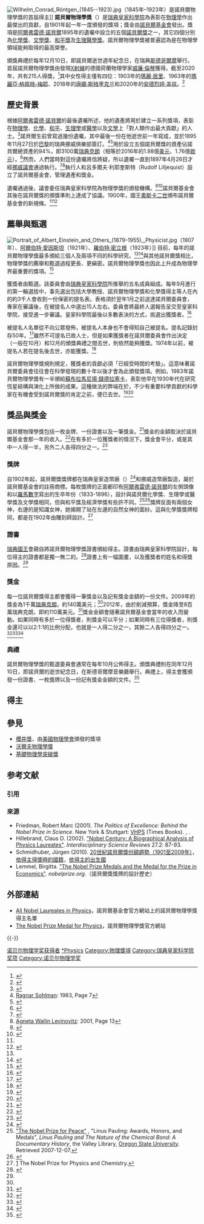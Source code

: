 {{NoteTA|G1=物理學}}
{{Infobox award
| name        = 諾貝爾物理學獎
| image       =
| alt         = 
| description = 在物理學領域作出傑出貢獻的人
| presenter   = [[瑞典皇家科學院|瑞典皇家科學院]]
| country     = {{SWE}}
| location    = [[斯德哥爾摩|斯德哥爾摩]]
| date        = 
| reward      = 900萬[[瑞典克朗|瑞典克朗]]
| year        = {{start date|1901|12|10}}
| most_awards = [[約翰·巴丁|約翰·巴丁]]（2次）
| website     = [https://www.nobelprize.org/prizes/physics/ nobelprize.org]
}}
<!--{{Infobox election
| election_name      = 最近的諾貝爾物理學獎得主
| country            = 
| type               = primary
| ongoing            = no
| previous_election  = 
| previous_year      = [[Template:2015年诺贝尔奖获得者|2015]]
| election_date      = 2016
| next_election      = 
| next_year          = 2017
|image1 =  [[File:DavidThouless_1995_UW.jpg|175x175px]]
| 1blank             = 得主
|1data1 = [[戴維·索利斯|戴維·索利斯]]
|map =「在物質的拓撲[[相_(物質)|相態]]和拓撲[[相變|相變]]方面的理論發現」<ref name=N15>{{cite web | title = The Nobel Prize in Physics 2016 | publisher = Nobel Foundation | url = https://www.nobelprize.org/nobel_prizes/physics/laureates/2016/press.html|accessdate=2016-10-04}}</ref>

| title              = 諾貝爾物理學獎得主
| before_election    = [[梶田隆章|梶田隆章]]<br>[[阿瑟·麥克唐納|阿瑟·麥克唐納]]
| before_party       = (2015)
| after_election     = 戴維·索利斯<br>鄧肯·霍爾丹<br>約翰·科斯特利茨
| after_party        = (2016)
| 2blank             = 國家

|2data1 = {{GBR}}<br>{{USA}}

|image2 = [[File:Duncan_Haldane.jpg|175x175px]]
|1data2 = [[鄧肯·霍爾丹|鄧肯·霍爾丹]]
|2data2 = {{GBR}}<br>{{USA}}

|image3 = [[File:Jkosterl.jpg|175x175px]]
|1data3 = [[約翰·科斯特利茨|約翰·科斯特利茨]]
|2data3 = {{GBR}}<br>{{USA}}

}}-->
[[File:Wilhelm_Conrad_Röntgen_(1845--1923).jpg|thumb]]（1845年–1923年）是諾貝爾物理學獎的首屆得主]]
'''諾貝爾物理學獎'''（{{lang-sv|Nobelpriset i fysik}}）是[[瑞典皇家科學院|瑞典皇家科學院]]為表彰在[[物理學|物理學]]作出最傑出的貢獻，自1901年起一年一度頒發的獎項；獎金由[[諾貝爾基金會|諾貝爾基金會]]發出。獎項是[[阿爾弗雷德·諾貝爾|阿爾弗雷德·諾貝爾]]1895年的遺囑中設立的五個[[諾貝爾獎|諾貝爾獎]]之一，其它四個分別為[[諾貝爾化學獎|化學獎]]、[[諾貝爾文學獎|文學獎]]、[[諾貝爾和平獎|和平獎]]及[[諾貝爾生理醫學獎|生理醫學獎]]。諾貝爾物理學獎被普遍認為是在物理學領域能夠取得的最高榮譽。

頒獎典禮於每年12月10日，即諾貝爾逝世週年紀念日，在瑞典[[斯德哥爾摩|斯德哥爾摩]]舉行。首屆諾貝爾物理學獎由發現[[X射線|X射線]]的德國荷蘭物理學家[[威廉·倫琴|威廉·倫琴]]獲得。截至2020年，共有215人得獎，<ref name=nobelOrg>{{cite web| title=All Nobel Prizes in Physics| website=Nobelprize.org| publisher=Nobel Media AB| url=https://www.nobelprize.org/nobel_prizes/physics/laureates/| accessdate=2019-10-05| archive-date=2018-07-25| archive-url=https://web.archive.org/web/20180725000531/https://www.nobelprize.org/nobel_prizes/physics/laureates/| dead-url=no}}</ref>其中女性得主僅有四位：1903年的[[瑪麗·居里|瑪麗·居里]]、1963年的[[瑪麗亞·格佩特-梅耶|瑪麗亞·格佩特-梅耶]]、2018年的[[唐娜·斯特里克兰|唐娜·斯特里克兰]]和2020年的[[安德烈娅·盖兹|安德烈娅·盖兹]]。<ref>{{Cite web |url=https://www.nobelprize.org/nobel_prizes/lists/women.html |title=Nobel Prize Awarded Women |date=2017-02-02 |website=Nobelprize.org |publisher=''Nobel Media 2017'' |accessdate=2017-02-02 |archive-date=2011-10-06 |archive-url=https://web.archive.org/web/20111006045212/http://www.nobelprize.org/nobel_prizes/lists/women.html |dead-url=no }}</ref>

== 歷史背景 ==
根據[[阿爾弗雷德·諾貝爾|阿爾弗雷德·諾貝爾]]的最後遺囑所述，他的遺產將用於建立一系列獎項，表彰在[[物理學|物理學]]、[[化學|化學]]、[[和平|和平]]、[[生理學|生理學]]或[[醫學|醫學]]以及[[文學|文學]]上「對人類作出最大貢獻」的人士。<ref name="BBCHistory">{{cite web |url=http://www.bbc.co.uk/history/historic_figures/nobel_alfred.shtml |title=History – Historic Figures: Alfred Nobel (1833–1896) |publisher=BBC |date= |accessdate=2015-05-03 |archive-date=2013-07-07 |archive-url=https://www.webcitation.org/6HwTaPN0s?url=http://www.bbc.co.uk/history/historic_figures/nobel_alfred.shtml |dead-url=no }}</ref>諾貝爾生前曾寫過幾份遺囑，其中最後一份在他逝世前一年寫成，並於1895年11月27日於[[巴黎|巴黎]]的瑞典挪威俱樂部簽訂。<ref>[[#Sohlman69|Ragnar Sohlman]]: 1983, Page 7</ref><ref>{{cite news | url=http://static-content.springer.com/lookinside/art%3A10.1007%2FBF01047469/000.png | title=The Nobel Foundation and its Role for Modern Day Science | publisher=Springer-Verlag | work=Die Naturwissenschaften | date=1981-06-06 | accessdate=2015-05-04 | author=von Euler | first=U.S. | format=PDF | archive-date=2015-06-30 | archive-url=https://web.archive.org/web/20150630213603/http://static-content.springer.com/lookinside/art%3A10.1007%2FBF01047469/000.png | dead-url=yes }}</ref>用於設立五個諾貝爾獎的資產佔諾貝爾總資產的94%，即3100萬[[瑞典克朗|瑞典克朗]]（相等於2016年的1.98億[[美元|美元]]、1.76億[[歐元|歐元]]）。<ref>{{cite web | url=https://www.nobelprize.org/alfred_nobel/will/will-full.html | title=Nobel's will | publisher=Nobel.org | accessdate=2015-05-04 | archive-date=2018-08-15 | archive-url=https://web.archive.org/web/20180815060015/https://www.nobelprize.org/alfred_nobel/will/will-full.html | dead-url=no }}</ref>然而，人們當時對這份遺囑將信將疑，所以遺囑一直到1897年4月26日才經[[挪威議會|挪威議會]]通過執行。<ref name="nobelprize1">{{cite web |url=http://nobelprize.org/nobelfoundation/history/lemmel/index.html |title=The Nobel Foundation – History |publisher=Nobelprize.org |date= |accessdate=2015-05-03 |deadurl=yes |archiveurl=https://web.archive.org/web/20100109140259/http://nobelprize.org/nobelfoundation/history/lemmel/index.html |archivedate=2010-01-09 }}</ref><ref name="Levinovitz13">[[#Levinovitz69|Agneta Wallin Levinovitz]]: 2001, Page 13</ref>執行人{{tsl|en|Ragnar Sohlman|朗納·索爾曼}}和呂多爾夫·利耶奎斯特（Rudolf Lilljequist）設立了諾貝爾基金會，管理遺產和獎金。

遺囑通過後，議會委任瑞典皇家科學院為物理學獎的頒發機構。<ref>{{cite web |url=http://www.infoplease.com/spot/nobel-prize-history.html |title=Nobel Prize History – |publisher=Infoplease.com |date=1999-10-13 |accessdate=2015-05-03 |archive-date=2013-07-07 |archive-url=https://www.webcitation.org/6HwTcKHl2?url=http://www.infoplease.com/spot/nobel-prize-history.html |dead-url=no }}</ref><ref>{{cite web |author=Encyclopædia Britannica |url=http://www.britannica.com/EBchecked/topic/416852/Nobel-Foundation |title=Nobel Foundation (Scandinavian organisation) – Britannica Online Encyclopedia |publisher=Britannica.com |date= |accessdate=2015-05-03 |archive-date=2013-07-07 |archive-url=https://www.webcitation.org/6HwTd9c0l?url=http://www.britannica.com/EBchecked/topic/416852/Nobel-Foundation |dead-url=no }}</ref>諾貝爾基金會其後在諾貝爾獎的頒獎準則上達成了協議。1900年，國王[[奧斯卡二世|奧斯卡二世]]頒布諾貝爾基金會的新規條。<ref name="Levinovitz13" /><ref name=BritannicaWill>{{Cite web|url=http://www.britannica.com/EBchecked/topic/416856/Nobel-Prize|title=Nobel Prize|year=2007|publisher=[[大英百科全書|Encyclopædia Britannica]]|accessdate=2009-01-15|website=Encyclopædia Britannica Online|quote=After Nobel’s death, the Nobel Foundation was set up to carry out the provisions of his will and to administer his funds. In his will, he had stipulated that four different institutions—three Swedish and one Norwegian—should award the prizes. From Stockholm, the Royal Swedish Academy of Sciences confers the prizes for physics, chemistry, and economics, the Karolinska Institute confers the prize for physiology or medicine, and the Swedish Academy confers the prize for literature. The Norwegian Nobel Committee based in Oslo confers the prize for peace. The Nobel Foundation is the legal owner and functional administrator of the funds and serves as the joint administrative body of the prize-awarding institutions, but it is not concerned with the prize deliberations or decisions, which rest exclusively with the four institutions.|archive-date=2015-04-29|archive-url=https://web.archive.org/web/20150429230820/http://www.britannica.com/EBchecked/topic/416856/Nobel-Prize|dead-url=no}}</ref>

== 薦舉與甄選 ==
[[File:Portrait_of_Albert_Einstein_and_Others_(1879-1955),_Physicist.jpg|thumb]]（1907年）、[[阿爾伯特·愛因斯坦|阿爾伯特·愛因斯坦]]（1921年）、[[羅伯特·密立根|羅伯特·密立根]]（1923年）]]
目前，每年的諾貝爾物理學獎最多頒給三個人及兩項不同的科學研究。<ref name=nobelOrg /><ref>{{cite web | url=https://globaljournals.org/GJSFR_Volume13/3-On-the-Nobel-Prize-in-Physics-Controversies.pdf | title=GJSFR | accessdate=2015-05-04 | archive-date=2017-07-02 | archive-url=https://web.archive.org/web/20170702022114/https://globaljournals.org/GJSFR_Volume13/3-On-the-Nobel-Prize-in-Physics-Controversies.pdf | dead-url=no }}</ref>與其他諾貝爾獎相比，物理學獎的薦舉和甄選過程更長、更縝密。諾貝爾物理學獎也因此上升成為物理學界最重要的獎項。<ref>{{cite web | url=http://www.britannica.com/EBchecked/topic/416856/Nobel-Prize#toc93433 | title=The Nobel Prize Selection Process | publisher=Brittanica Encyclopaedia | accessdate=2015-05-04 | archive-date=2015-04-29 | archive-url=https://web.archive.org/web/20150429230820/http://www.britannica.com/EBchecked/topic/416856/Nobel-Prize#toc93433 | dead-url=no }}</ref>

獲獎者由{{tsl|en|Nobel Committee for Physics|諾貝爾物理學委員會}}甄選。該委員會由[[瑞典皇家科學院|瑞典皇家科學院]]所推舉的五名成員組成。每年9月進行的第一輪選拔中，事先選出包括大學教授、諾貝爾物理學獎和化學獎得主等人在內的約3千人會收到一份保密的提名表。表格須於翌年1月之前送達諾貝爾委員會，專家在審議後，在被提名人中選出15人左右。委員會將最終人選報告呈交至皇家科學院，接受進一步審議。皇家科學院最後以多數表決的方式，挑選出獲獎者。<ref name="Nomination">{{cite web|title=Nomination and Selection of Physics Laureates|url=https://www.nobelprize.org/nomination/physics/|website=nobelprize.org|publisher=Nobel Media AB 2016|accessdate=2016-10-06|archive-date=2019-05-14|archive-url=https://web.archive.org/web/20190514052244/https://www.nobelprize.org/nomination/physics/|dead-url=no}}</ref>

被提名人名單從不向公眾發佈，被提名人本身也不會得知自己被提名。提名記錄封存50年。<ref name="fiftyyearsrule">{{cite web | url=http://nobelpeaceprize.org/en_GB/nomination_intro/nomination_secrecy/ | title=50 year secrecy rule | accessdate=2015-05-06 | deadurl=yes | archiveurl=https://web.archive.org/web/20150501054903/http://nobelpeaceprize.org/en_GB/nomination_intro/nomination_secrecy/ | archivedate=2015-05-01 }}</ref>雖然不可提名已故人士，但是如果獲獎者在諾貝爾委員會作出決定（一般在10月）和12月的頒獎典禮之間去世，則依然能夠獲獎。1974年以前，被提名人若在提名後去世，亦能獲獎。<ref>{{cite web | url=https://www.nobelprize.org/nobel_organizations/nobelfoundation/statutes.html#par4 | title=About posthumous awards | accessdate=2015-05-04 | archive-date=2018-07-24 | archive-url=https://web.archive.org/web/20180724075738/https://www.nobelprize.org/nobel_organizations/nobelfoundation/statutes.html#par4 | dead-url=no }}</ref>

諾貝爾物理學獎規則規定，獲獎者的貢獻必須「已經受時間的考驗」。這意味著諾貝爾委員會往往會在科學發現的數十年以後才會為此頒發獎項。例如，1983年諾貝爾物理學獎有一半頒給[[蘇布拉馬尼揚·錢德拉塞卡|蘇布拉馬尼揚·錢德拉塞卡]]，表彰他早在1930年代在研究恆星結構與演化上所做的成果。這種做法的弊端在於，不少有重要科學貢獻的科學家在有機會受到諾貝爾獎的肯定之前，便已去世。<ref>{{cite journal |doi=10.1007/s11192-009-0035-9 |title=Why it has become more difficult to predict Nobel Prize winners: A bibliometric analysis of nominees and winners of the chemistry and physics prizes (1901–2007) |date=2009 |last1=Gingras |first1=Yves |last2=Wallace |first2=Matthew L. |journal=Scientometrics |volume=82 |issue=2 |pages=401}}</ref><ref>{{cite journal|journal=Nature Chemistry |doi=10.1038/nchem.372|bibcode = 2009NatCh...1..509.|title=A noble prize|date=2009|volume=1|issue=7|pages=509|pmid=21378920 }}</ref>

== 獎品與獎金 ==
諾貝爾物理學獎包括一枚金牌、一份證書以及一筆獎金。<ref>{{cite web |author=Tom Rivers |date=2009-12-10 |url=http://www1.voanews.com/english/news/europe/2009-Nobel-Laureates-Receive-Their-Honors-78989292.html |title=2009 Nobel Laureates Receive Their Honors | Europe| English |publisher=.voanews.com |accessdate=2015-05-03 |archive-date=2012-12-14 |archive-url=https://www.webcitation.org/6CtjwKvsx?url=http://www.voanews.com/content/article-2009-nobel-laureates-receive-their-honors-78989292/368898.html |dead-url=no }}</ref>獎金的金額取決於諾貝爾基金會那一年的收入。<ref name="nobelprize2">{{cite web |url=https://www.nobelprize.org/nobel_prizes/about/amounts |title=The Nobel Prize Amounts |publisher=Nobelprize.org |date= |accessdate=2015-05-03 |archive-date=2015-04-24 |archive-url=https://web.archive.org/web/20150424210939/http://www.nobelprize.org/nobel_prizes/about/amounts/ |dead-url=no }}</ref>在有多於一位獲獎者的情況下，獎金會平分，或是其中一人得一半，另外二人各得四分之一。<ref name=BritannicaPrizes>{{Cite web|url=http://www.britannica.com/EBchecked/topic/416856/Nobel-Prize/93434/The-prizes|title=Nobel Prize – Prizes|year=2007|publisher=''[[大英百科全書|Encyclopædia Britannica]]''|accessdate=2009-01-15|website=Encyclopædia Britannica Online|archive-date=2011-05-05|archive-url=https://web.archive.org/web/20110505104311/http://www.britannica.com/EBchecked/topic/416856/Nobel-Prize/93434/The-prizes|dead-url=no}}</ref>

=== 獎牌 ===
自1902年起，諾貝爾獎獎牌都在瑞典皇家造幣廠（{{lang-sv|Myntverket}}）<ref>{{cite web | title = Medalj – ett traditionellt hantverk | publisher = Myntverket | url = http://www.myntverket.se/products.asp?lang=sv&page=3 | language = sv | accessdate = 2007-12-15 | archiveurl = https://web.archive.org/web/20071218102934/http://www.myntverket.se/products.asp?lang=sv&page=3 | archivedate = 2007-12-18 | dead-url = yes }}</ref>和挪威造幣廠製造，屬於諾貝爾基金會的註冊商標。每枚獎牌的正面都印有[[阿爾弗雷德·諾貝爾|阿爾弗雷德·諾貝爾]]的左側頭像和以[[羅馬數字|羅馬數字]]寫出的生卒年份（1833-1896），設計與諾貝爾化學獎、生理學或醫學獎及文學獎相同，但與和平獎及經濟學獎有些許不同。<ref name=PaulingPeacePrize>[http://digitalcollections.library.oregonstate.edu/cdm4/item_viewer.php?CISOROOT=/pawardsmedals&CISOPTR=47 "The Nobel Prize for Peace"] {{Wayback|url=http://digitalcollections.library.oregonstate.edu/cdm4/item_viewer.php?CISOROOT=%2Fpawardsmedals&CISOPTR=47 |date=20090916090914 }}, "Linus Pauling: Awards, Honors, and Medals", ''Linus Pauling and The Nature of the Chemical Bond: A Documentary History'', the Valley Library, [[俄勒岡州立大學|Oregon State University]]. Retrieved 2007-12-07.</ref><ref name="thenobelmedals">{{cite web | url=https://www.nobelprize.org/nobel_prizes/about/medals/ | title=The Medals | accessdate=2015-05-04 | archive-date=2015-05-06 | archive-url=https://web.archive.org/web/20150506215335/http://www.nobelprize.org/nobel_prizes/about/medals/ | dead-url=no }}</ref>獎牌反面有兩個女神，右邊的是知識女神，她揭開了站在左邊的自然女神的面紗。這與化學獎獎牌相同，都是在1902年由雕刻師{{tsl|en|Erik Lindberg|埃里克·林德貝里}}設計。<ref name="Nobel Prize for Physics and Chemistry">[https://www.nobelprize.org/nobel_prizes/chemistry/medal.html] {{Wayback|url=https://www.nobelprize.org/nobel_prizes/chemistry/medal.html |date=20170726103533 }} The Nobel Prize for Physics and Chemistry.</ref>

=== 證書 ===
[[瑞典國王|瑞典國王]]會親自將諾貝爾物理學獎證書頒給得主。證書由瑞典皇家科學院設計，每位得主的證書都是獨一無二的。<ref name="nobelprize5">{{cite web|url=https://www.nobelprize.org/nobel_prizes/about/diplomas/|title=The Nobel Prize Diplomas|publisher=Nobelprize.org|date=|accessdate=2015-05-03|archive-date=2015-04-13|archive-url=https://web.archive.org/web/20150413221248/http://www.nobelprize.org/nobel_prizes/about/diplomas/|dead-url=no}}</ref>證書上有一幅圖畫，以及獲獎者的姓名和得獎原因。<ref name="nobelprize5" />

=== 獎金 ===
每一位諾貝爾獎得主都會獲得一筆獎金以及記有獎金金額的一份文件。2009年的獎金為1千萬[[瑞典克朗|瑞典克朗]]，約140萬美元；<ref name="nobelprize2" />2012年，由於削減預算，獎金降至8百萬瑞典克朗，即約110萬美元。<ref>{{cite web | url=http://articles.cnn.com/2012-06-11/world/world_europe_nobel-prize-cut_1_nobel-prize-nobel-foundation-alfred-nobel?_s=PM:EUROPE | title=Nobel prize amounts to be cut 20% in 2012 | publisher=CNN | date=2012-06-11 | accessdate=2015-05-03 | deadurl=yes | archiveurl=https://web.archive.org/web/20120709002611/http://articles.cnn.com/2012-06-11/world/world_europe_nobel-prize-cut_1_nobel-prize-nobel-foundation-alfred-nobel?_s=PM:EUROPE | archivedate=2012-07-09 }}</ref>獎金金額會隨著諾貝爾基金會當年的收入而變動。如果同時有多於一位得獎者，則獎金可以平分；如果同時有三位得獎者，則獎金還可以以2:1:1的比例分配，也就是一人得二分之一，其餘二人各得四分之一。<ref>{{cite news|url=https://www.theguardian.com/science/2009/oct/05/nobel-prize-medicine-2009-award|title=Nobel prize for medicine shared by scientists for work on ageing and cancer | Science | guardian.co.uk|publisher=Guardian|date=2009-10-05|accessdate=2015-05-03|location=London|first=Ian|last=Sample|archive-date=2020-01-13|archive-url=https://web.archive.org/web/20200113060257/https://www.theguardian.com/science/2009/oct/05/nobel-prize-medicine-2009-award|dead-url=no}}</ref><ref>{{cite news |author=Ian Sample, Science correspondent |url=https://www.theguardian.com/science/2008/oct/07/physics.nobel |title=Three share Nobel prize for physics | Science | guardian.co.uk |publisher=Guardian |date=2008-10-07 |accessdate=2010-02-10 |location=London |archive-date=2019-06-01 |archive-url=https://web.archive.org/web/20190601140728/https://www.theguardian.com/science/2008/oct/07/physics.nobel |dead-url=no }}</ref><ref>{{cite web |url=http://nobelprize.org/nobel_prizes/physics/laureates/2009/press.html |title=The 2009 Nobel Prize in Physics – Press Release |publisher=Nobelprize.org |date=2009-10-06 |accessdate=2015-05-03 |archive-date=2013-06-26 |archive-url=https://www.webcitation.org/6HemaTtaY?url=http://www.nobelprize.org/nobel_prizes/physics/laureates/2009/press.html |dead-url=no }}</ref>

=== 典禮 ===
諾貝爾物理學獎的甄選委員會通常在每年10月公佈得主。頒獎典禮則在同年12月10日，即諾貝爾的逝世紀念日，在斯德哥爾摩音樂廳舉行。典禮上，得主會獲頒發一份證書、一枚獎牌以及一份記有獎金金額的文件。<ref name="awardceremony">{{cite web | url=https://www.nobelprize.org/ceremonies/archive/history/index.html | title=Nobel prize award ceremony | accessdate=2015-05-04 | archive-date=2015-04-24 | archive-url=https://web.archive.org/web/20150424214834/http://www.nobelprize.org/ceremonies/archive/history/index.html | dead-url=no }}</ref>

== 得主 ==
{{Main list|諾貝爾物理學獎得主列表}}

== 參見 ==
{{Portal|物理學}}
* [[櫻井獎|櫻井獎]]，由[[美國物理學會|美國物理學會]]頒發的獎項
* [[沃爾夫物理學獎|沃爾夫物理學獎]]
* [[基礎物理學突破獎|基礎物理學突破獎]]

== 参考文献 ==
=== 引用 ===
{{Reflist|30em}}

=== 來源 ===
{{refbegin}}
* Friedman, Robert Marc (2001). ''The Politics of Excellence: Behind the Nobel Prize in Science''. New York & Stuttgart: [[霍尔茨布林克出版集团|VHPS]] (Times Books). {{ISBN|0-7167-3103-7}}, {{ISBN|978-0-7167-3103-0}}.
* Hillebrand, Claus D. (2002). [http://www.readcube.com/articles/10.1179%2F030801802225003150 "Nobel Century: A Biographical Analysis of Physics Laureates"]{{Wayback|url=http://www.readcube.com/articles/10.1179%2F030801802225003150 |date=20170713092025 }}. ''Interdisciplinary Science Reviews'' 27.2: 87-93.
* Schmidhuber, Jürgen (2010). [http://arxiv.org/abs/1009.2634 20世紀諾貝爾獎份額趨勢（1901至2009年）]{{Wayback|url=http://arxiv.org/abs/1009.2634 |date=20160415163358 }}，[http://www.idsia.ch/~juergen/phys.html 依得主得獎時的國籍]{{Wayback|url=http://www.idsia.ch/~juergen/phys.html |date=20140617082702 }}，[http://www.idsia.ch/~juergen/physnat.html 依得主的出生國]{{Wayback|url=http://www.idsia.ch/~juergen/physnat.html |date=20140617082708 }}
* Lemmel, Birgitta.  [https://www.nobelprize.org/nobel_prizes/ "The Nobel Prize Medals and the Medal for the Prize in Economics"]{{Wayback|url=https://www.nobelprize.org/nobel_prizes/ |date=20180815045159 }}.  ''nobelprize.org''.（諾貝爾獎獎牌的設計歷史）
{{refend}}

== 外部連結 ==
{{Commons category|Nobel Prize in Physics}}
* [https://www.nobelprize.org/nobel_prizes/physics/laureates/ All Nobel Laureates in Physics]{{Wayback|url=https://www.nobelprize.org/nobel_prizes/physics/laureates/ |date=20180725000531 }}，諾貝爾基金會官方網站上的諾貝爾物理學獎得主名單 {{en icon}}
* [https://www.nobelprize.org/prizes/physics/ The Nobel Prize Medal for Physics]{{Wayback|url=https://www.nobelprize.org/prizes/physics/ |date=20170716113205 }}，諾貝爾物理學獎官方網站 {{en icon}}

{{-}}
{{NobelPrizes}}
{{诺贝尔物理学奖获得者}}

[[Category:诺贝尔物理学奖获得者|]]
[[Category:诺贝尔奖|*Physics]]
[[Category:物理獎項|Category:物理獎項]]
[[Category:瑞典皇家科学院奖项|Category:瑞典皇家科学院奖项]]
[[Category:诺贝尔物理学奖|Category:诺贝尔物理学奖]]